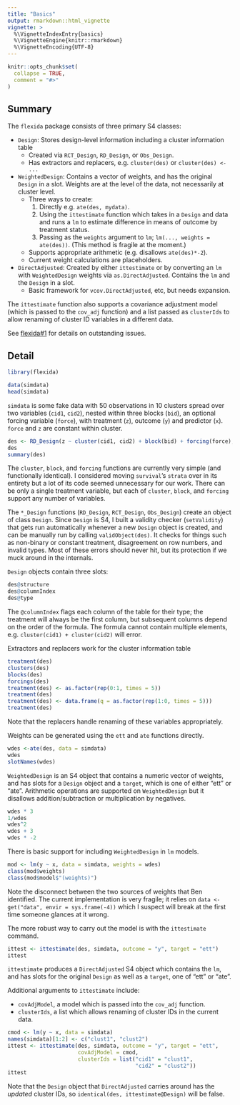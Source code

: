 ```yaml
---
title: "Basics"
output: rmarkdown::html_vignette
vignette: >
  %\VignetteIndexEntry{basics}
  %\VignetteEngine{knitr::rmarkdown}
  %\VignetteEncoding{UTF-8}
---
```


```r
knitr::opts_chunk$set(
  collapse = TRUE,
  comment = "#>"
)
```

## Summary

The `flexida` package consists of three primary S4 classes:

- `Design`: Stores design-level information including a cluster information table
    - Created via `RCT_Design`, `RD_Design`, or `Obs_Design`.
    - Has extractors and replacers, e.g. `cluster(des)` or `cluster(des) <- ...`
- `WeightedDesign`: Contains a vector of weights, and has the original `Design`
  in a slot. Weights are at the level of the data, not necessarily at cluster
  level.
    - Three ways to create:
        1. Directly e.g. `ate(des, mydata)`.
        2. Using the `ittestimate` function which takes in a `Design` and data
           and runs a `lm` to estimate difference in means of outcome by
           treatment status.
        3. Passing as the `weights` argument to `lm`; `lm(..., weights =
           ate(des))`. (This method is fragile at the moment.)
    - Supports appropriate arithmetic (e.g. disallows `ate(des)*-2`).
    - Current weight calculations are placeholders.
- `DirectAdjusted`: Created by either `ittestimate` or by converting an `lm`
  with `WeightedDesign` weights via `as.DirectAdjusted`. Contains the `lm` and
  the `Design` in a slot.
    - Basic framework for `vcov.DirectAdjusted`, etc, but needs expansion.

The `ittestimate` function also supports a covariance adjustment model (which is
passed to the `cov_adj` function) and a list passed as `clusterIds` to allow
renaming of cluster ID variables in a different data.

See [flexida#1](https://github.com/benbhansen-stats/flexida/issues/1) for
details on outstanding issues.

## Detail

```r
library(flexida)
```

```r
data(simdata)
head(simdata)
```

`simdata` is some fake data with 50 observations in 10 clusters spread over two
variables (`cid1`, `cid2`), nested within three blocks (`bid`), an optional
forcing variable (`force`), with treatment (`z`), outcome (`y`) and predictor
(`x`). `force` and `z` are constant within cluster.

```r
des <- RD_Design(z ~ cluster(cid1, cid2) + block(bid) + forcing(force), data = simdata)
des
summary(des)
```

The `cluster`, `block`, and `forcing` functions are currently very simple (and
functionally identical). I considered moving `survival`'s `strata` over in its
entirety but a lot of its code seemed unnecessary for our work. There can be
only a single treatment variable, but each of `cluster`, `block`, and `forcing`
support any number of variables.

The `*_Design` functions (`RD_Design`, `RCT_Design`, `Obs_Design`) create an
object of class `Design`. Since `Design` is S4, I built a validity checker
(`setValidity`) that gets run automatically whenever a new `Design` object is
created, and can be manually run by calling `validObject(des)`. It checks for
things such as non-binary or constant treatment, disagreement on row numbers,
and invalid types. Most of these errors should never hit, but its protection if
we muck around in the internals.

`Design` objects contain three slots:

```r
des@structure
des@columnIndex
des@type
```

The `@columnIndex` flags each column of the table for their type; the treatment
will always be the first column, but subsequent columns depend on the order of
the formula. The formula cannot contain multiple elements, e.g. `cluster(cid1) +
cluster(cid2)` will error.

Extractors and replacers work for the cluster information table

```r
treatment(des)
clusters(des)
blocks(des)
forcings(des)
treatment(des) <- as.factor(rep(0:1, times = 5))
treatment(des)
treatment(des) <- data.frame(q = as.factor(rep(1:0, times = 5)))
treatment(des)
```

Note that the replacers handle renaming of these variables appropriately.

Weights can be generated using the `ett` and `ate` functions directly.

```r
wdes <-ate(des, data = simdata)
wdes
slotNames(wdes)
```

`WeightedDesign` is an S4 object that contains a numeric vector of weights, and
has slots for a `Design` object and a `target`, which is one of either "ett" or
"ate". Arithmetic operations are supported on `WeightedDesign` but it disallows
addition/subtraction or multiplication by negatives.

```r
wdes * 3
1/wdes
wdes^2
wdes + 3
wdes * -2
```

There is basic support for including `WeightedDesign` in `lm` models.

```r
mod <- lm(y ~ x, data = simdata, weights = wdes)
class(mod$weights)
class(mod$model$"(weights)")
```

Note the disconnect between the two sources of weights that Ben identified. The
current implementation is very fragile; it relies on `data <- get("data", envir
= sys.frame(-4))` which I suspect will break at the first time someone glances
at it wrong.

The more robust way to carry out the model is with the `ittestimate` command.

```r
ittest <- ittestimate(des, simdata, outcome = "y", target = "ett")
ittest
```

`ittestimate` produces a `DirectAdjusted` S4 object which contains the `lm`, and
has slots for the original `Design` as well as a `target`, one of "ett" or
"ate".

Additional arguments to `ittestimate` include:

- `covAdjModel`, a model which is passed into the `cov_adj` function.
- `clusterIds`, a list which allows renaming of cluster IDs in the current data.

```r
cmod <- lm(y ~ x, data = simdata)
names(simdata)[1:2] <- c("clust1", "clust2")
ittest <- ittestimate(des, simdata, outcome = "y", target = "ett",
                      covAdjModel = cmod,
                      clusterIds = list("cid1" = "clust1",
                                        "cid2" = "clust2"))
ittest
```

Note that the `Design` object that `DirectAdjusted` carries around has the
*updated* cluster IDs, so `identical(des, ittestimate@Design)` will be false.
